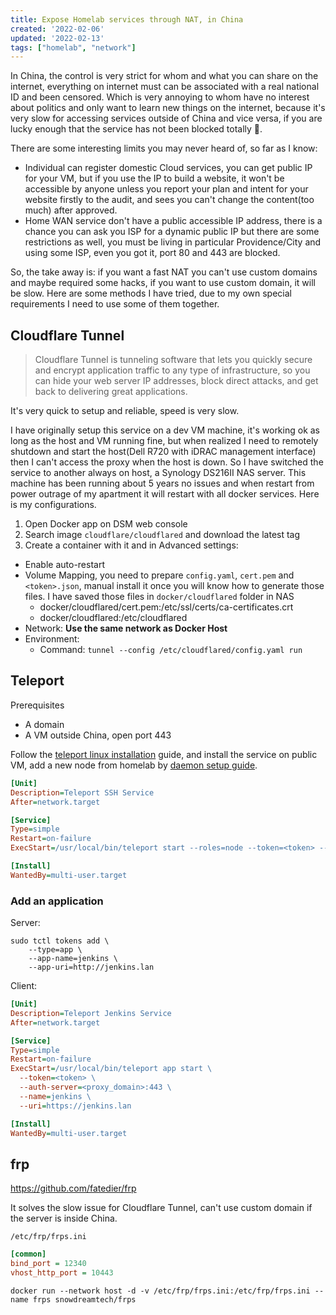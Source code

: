```yaml
---
title: Expose Homelab services through NAT, in China
created: '2022-02-06'
updated: '2022-02-13'
tags: ["homelab", "network"]
---
```


In China, the control is very strict for whom and what you can share on the internet, everything on internet must can be associated with a real national ID and been censored. Which is very annoying to whom have no interest about politics and only want to learn new things on the internet, because it's very slow for accessing services outside of China and vice versa, if you are lucky enough that the service has not been blocked totally 🤫.

There are some interesting limits you may never heard of, so far as I know:

- Individual can register domestic Cloud services, you can get public IP for your VM, but if you use the IP to build a website, it won't be accessible by anyone unless you report your plan and intent for your website firstly to the audit, and sees you can't change the content(too much) after approved.
- Home WAN service don't have a public accessible IP address, there is a chance you can ask you ISP for a dynamic public IP but there are some restrictions as well, you must be living in particular Providence/City and using some ISP, even you got it, port 80 and 443 are blocked.

So, the take away is: if you want a fast NAT you can't use custom domains and maybe required some hacks, if you want to use custom domain, it will be slow. Here are some methods I have tried, due to my own special requirements I need to use some of them together.

## Cloudflare Tunnel

> Cloudflare Tunnel is tunneling software that lets you quickly secure and encrypt application traffic to any type of infrastructure, so you can hide your web server IP addresses, block direct attacks, and get back to delivering great applications.

It's very quick to setup and reliable, speed is very slow.

I have originally setup this service on a dev VM machine, it's working ok as long as the host and VM running fine, but when realized I need to remotely shutdown and start the host(Dell R720 with iDRAC management interface) then I can't access the proxy when the host is down. So I have switched the service to another always on host, a Synology DS216II NAS server. This machine has been running about 5 years no issues and when restart from power outrage of my apartment it will restart with all docker services. Here is my configurations.

1. Open Docker app on DSM web console
1. Search image `cloudflare/cloudflared` and download the latest tag
1. Create a container with it and in Advanced settings:
  - Enable auto-restart
  - Volume Mapping, you need to prepare `config.yaml`, `cert.pem` and `<token>.json`, manual install it once you will know how to generate those files. I have saved those files in `docker/cloudflared` folder in NAS
    - docker/cloudflared/cert.pem:/etc/ssl/certs/ca-certificates.crt
    - docker/cloudflared:/etc/cloudflared
  - Network: **Use the same network as Docker Host**
  - Environment:
    - Command: `tunnel --config /etc/cloudflared/config.yaml run`

## Teleport

Prerequisites

- A domain
- A VM outside China, open port 443

Follow the [teleport linux installation] guide, and install the service on public VM, add a new node from homelab by [daemon setup guide].

```ini
[Unit]
Description=Teleport SSH Service
After=network.target

[Service]
Type=simple
Restart=on-failure
ExecStart=/usr/local/bin/teleport start --roles=node --token=<token> --auth-server=<proxy_domain>:443

[Install]
WantedBy=multi-user.target
```

### Add an application

Server:

```shell
sudo tctl tokens add \
    --type=app \
    --app-name=jenkins \
    --app-uri=http://jenkins.lan
```

Client:

```ini
[Unit]
Description=Teleport Jenkins Service
After=network.target

[Service]
Type=simple
Restart=on-failure
ExecStart=/usr/local/bin/teleport app start \
  --token=<token> \
  --auth-server=<proxy_domain>:443 \
  --name=jenkins \
  --uri=https://jenkins.lan

[Install]
WantedBy=multi-user.target
```

## frp

https://github.com/fatedier/frp

It solves the slow issue for Cloudflare Tunnel, can't use custom domain if the server is inside China.

`/etc/frp/frps.ini`

```ini
[common]
bind_port = 12340
vhost_http_port = 10443
```

`docker run --network host -d -v /etc/frp/frps.ini:/etc/frp/frps.ini --name frps snowdreamtech/frps`

[teleport linux installation]: https://goteleport.com/docs/getting-started/linux-server/
[daemon setup guide]: https://goteleport.com/docs/setup/admin/daemon/
